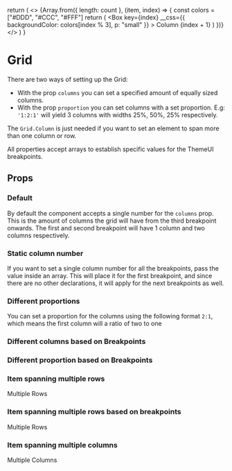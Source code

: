 
  return (
    <>
      {Array.from({ length: count }, (item, index) => {
        const colors = ["#DDD", "#CCC", "#FFF"]
        return (
          <Box
            key={index}
            __css={{ backgroundColor: colors[index % 3], p: "small" }}
          >
            Column {index + 1}
          </Box>
        )
      })}
    </>
  )
}

<Meta title='components/Grid' component={Grid} />

# Grid

There are two ways of setting up the Grid:

- With the prop `columns` you can set a specified amount of equally sized columns.
- With the prop `proportion` you can set columns with a set proportion. E.g: `'1:2:1'` will yield 3 columns with widths 25%, 50%, 25% respectively.

The `Grid.Column` is just needed if you want to set an element to span more than one column or row.

All properties accept arrays to establish specific values for the ThemeUI breakpoints.

## Props

<Props of={Grid} />

### Default

By default the component accepts a single number for the `columns` prop. This is the amount of columns
the grid will have from the third breakpoint onwards. The first and second breakpoint will have 1 column
and two columns respectively.

<Preview>
  <Story name='Default'>
    <Grid columns={3}>
      <GenerateColumns count={6} />
    </Grid>
  </Story>
</Preview>

### Static column number

If you want to set a single column number for all the breakpoints, pass the value inside an array.
This will place it for the first breakpoint, and since there are no other declarations, it will
apply for the next breakpoints as well.

<Preview>
  <Story name='Static column number'>
    <Grid columns={[2]}>
      <GenerateColumns count={6} />
    </Grid>
  </Story>
</Preview>

### Different proportions

You can set a proportion for the columns using the following format `2:1`, which means
the first column will a ratio of two to one

<Preview>
  <Story name='Different proportions'>
    <Grid proportion={"2:1"}>
      <GenerateColumns count={6} />
    </Grid>
  </Story>
</Preview>

### Different columns based on Breakpoints

<Preview>
  <Story name='Different columns based on Breakpoints'>
    <Grid columns={["2", "1", "3"]}>
      <GenerateColumns count={6} />
    </Grid>
  </Story>
</Preview>

### Different proportion based on Breakpoints

<Preview>
  <Story name='Different proportion based on Breakpoints'>
    <Grid proportion={["2:1", "1:2:1", "1:1:2"]}>
      <GenerateColumns count={6} />
    </Grid>
  </Story>
</Preview>

### Item spanning multiple rows

<Preview>
  <Story name='Item spanning multiple rows'>
    <Grid proportion={["2:1", "1:2:1", "1:1:2"]}>
      <Grid.Column rows={2} sx={{ bg: "lightblue" }}>
        Multiple Rows
      </Grid.Column>
      <GenerateColumns count={5} />
    </Grid>
  </Story>
</Preview>

### Item spanning multiple rows based on breakpoints

<Preview>
  <Story name='Item spanning multiple rows based on breakpoints'>
    <Grid proportion={["2:1", "1:2:1", "1:1:2"]}>
      <Grid.Column rows={[3, 2, 1]} sx={{ bg: "lightblue" }}>
        Multiple Rows
      </Grid.Column>
      <GenerateColumns count={5} />
    </Grid>
  </Story>
</Preview>

### Item spanning multiple columns

<Preview>
  <Story name='Item spanning multiple columns'>
    <Grid proportion={["2:1", "1:2:1", "1:1:2"]}>
      <Grid.Column columns={2} sx={{ bg: "lightblue" }}>
        Multiple Columns
      </Grid.Column>
      <GenerateColumns count={5} />
    </Grid>
  </Story>
</Preview>
